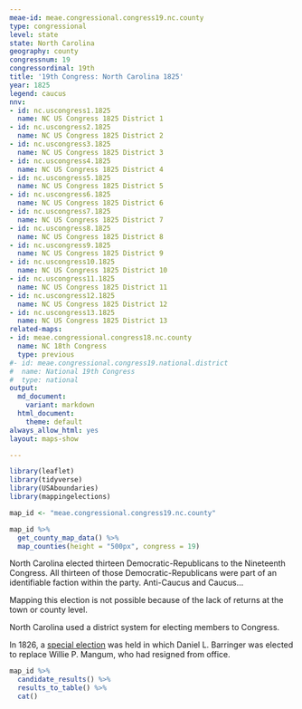 ```yaml
---
meae-id: meae.congressional.congress19.nc.county
type: congressional
level: state
state: North Carolina
geography: county
congressnum: 19
congressordinal: 19th
title: '19th Congress: North Carolina 1825'
year: 1825
legend: caucus
nnv:
- id: nc.uscongress1.1825
  name: NC US Congress 1825 District 1
- id: nc.uscongress2.1825
  name: NC US Congress 1825 District 2
- id: nc.uscongress3.1825
  name: NC US Congress 1825 District 3
- id: nc.uscongress4.1825
  name: NC US Congress 1825 District 4
- id: nc.uscongress5.1825
  name: NC US Congress 1825 District 5
- id: nc.uscongress6.1825
  name: NC US Congress 1825 District 6
- id: nc.uscongress7.1825
  name: NC US Congress 1825 District 7
- id: nc.uscongress8.1825
  name: NC US Congress 1825 District 8
- id: nc.uscongress9.1825
  name: NC US Congress 1825 District 9
- id: nc.uscongress10.1825
  name: NC US Congress 1825 District 10
- id: nc.uscongress11.1825
  name: NC US Congress 1825 District 11
- id: nc.uscongress12.1825
  name: NC US Congress 1825 District 12
- id: nc.uscongress13.1825
  name: NC US Congress 1825 District 13
related-maps:
- id: meae.congressional.congress18.nc.county
  name: NC 18th Congress
  type: previous
#- id: meae.congressional.congress19.national.district
#  name: National 19th Congress
#  type: national
output:
  md_document:
    variant: markdown
  html_document:
    theme: default
always_allow_html: yes
layout: maps-show

---
```


```r
library(leaflet)
library(tidyverse)
library(USAboundaries)
library(mappingelections)

map_id <- "meae.congressional.congress19.nc.county"
```

<div class="map">

```r
map_id %>%
  get_county_map_data() %>%
  map_counties(height = "500px", congress = 19)
```

</div>

North Carolina elected thirteen Democratic-Republicans to the Nineteenth Congress. All thirteen of those Democratic-Republicans were part of an identifiable faction within the party. Anti-Caucus and Caucus...

Mapping this election is not possible because of the lack of returns at the town or county level.

North Carolina used a district system for electing members to Congress. 

In 1826, a [special election](https://elections.lib.tufts.edu/catalog/tufts:nc.uscongress8.special.1826) was held in which Daniel L. Barringer was elected to replace Willie P. Mangum, who had resigned from office. 

<div class="results-table">

```r
map_id %>%
  candidate_results() %>%
  results_to_table() %>%
  cat()
```

</div>
